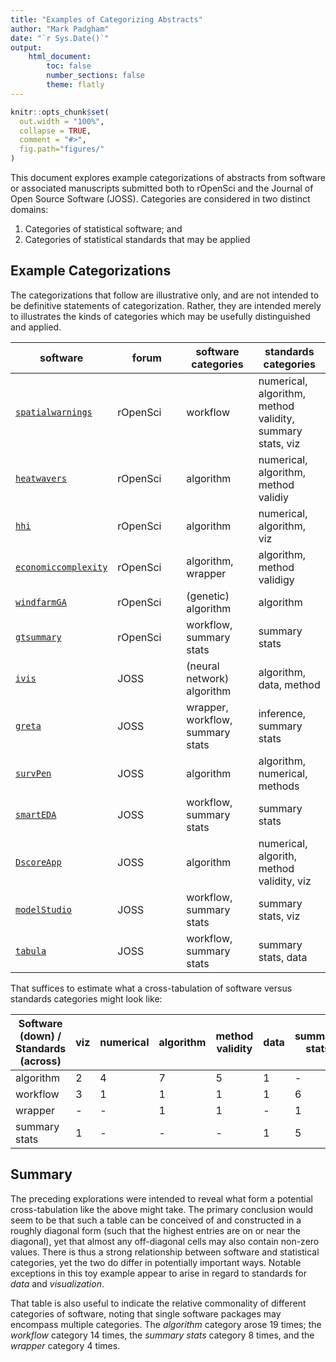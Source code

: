 ```yaml
---
title: "Examples of Categorizing Abstracts"
author: "Mark Padgham"
date: "`r Sys.Date()`"
output: 
    html_document:
        toc: false
        number_sections: false
        theme: flatly
---
```


```r
knitr::opts_chunk$set(
  out.width = "100%",
  collapse = TRUE,
  comment = "#>",
  fig.path="figures/"
)
```

This document explores example categorizations of abstracts from software or
associated manuscripts submitted both to rOpenSci and the Journal of Open
Source Software (JOSS). Categories are considered in two distinct domains:

1. Categories of statistical software; and
2. Categories of statistical standards that may be applied

## Example Categorizations

The categorizations that follow are illustrative only, and are not intended to
be definitive statements of categorization. Rather, they are intended merely to
illustrates the kinds of categories which may be usefully distinguished and
applied.

software | forum | software categories | standards categories
--- | --- | --- | ---
[`spatialwarnings`](https://github.com/ropensci/software-review/issues/197) | rOpenSci | workflow | numerical, algorithm, method validity, summary stats, viz
[`heatwavers`](https://github.com/ropensci/software-review/issues/219) | rOpenSci | algorithm | numerical, algorithm, method validiy
[`hhi`](https://github.com/ropensci/software-review/issues/275) | rOpenSci | algorithm | numerical, algorithm, viz
[`economiccomplexity`](https://github.com/ropensci/software-review/issues/312) | rOpenSci | algorithm, wrapper | algorithm, method validigy
[`windfarmGA`](https://github.com/ropensci/software-review/issues/331) | rOpenSci | (genetic) algorithm | algorithm
[`gtsummary`](https://github.com/ropensci/software-review/issues/334) | rOpenSci | workflow, summary stats | summary stats
[`ivis`](https://joss.theoj.org/papers/10.21105/joss.01596) | JOSS | (neural network) algorithm | algorithm, data, method
[`greta`](https://joss.theoj.org/papers/10.21105/joss.01601) | JOSS | wrapper, workflow, summary stats | inference, summary stats
[`survPen`](https://joss.theoj.org/papers/10.21105/joss.01434) | JOSS | algorithm | algorithm, numerical, methods
[`smartEDA`](https://joss.theoj.org/papers/10.21105/joss.01509) | JOSS | workflow, summary stats | summary stats
[`DscoreApp`](https://joss.theoj.org/papers/10.21105/joss.01764) | JOSS | algorithm | numerical, algorith, method validity, viz
[`modelStudio`](https://joss.theoj.org/papers/10.21105/joss.01798) | JOSS | workflow, summary stats | summary stats, viz
[`tabula`](https://joss.theoj.org/papers/10.21105/joss.01821) | JOSS | workflow, summary stats | summary stats, data

That suffices to estimate what a cross-tabulation of software versus standards
categories might look like:

Software (down) / Standards (across) | viz | numerical | algorithm | method validity | data | summary stats | inference
--- | --- | --- | --- | --- | --- | --- | --- | ---
algorithm | 2 | 4 | 7 | 5 | 1 | - | -
workflow | 3 | 1 | 1 | 1 | 1 | 6 | 1
wrapper | - | - | 1 | 1 | - | 1 | 1
summary stats | 1 | - | - | - | 1 | 5 | 1

## Summary

The preceding explorations were intended to reveal what form a potential
cross-tabulation like the above might take. The primary conclusion would seem
to be that such a table can be conceived of and constructed in a roughly
diagonal form (such that the highest entries are on or near the diagonal), yet
that almost any off-diagonal cells may also contain non-zero values. There is
thus a strong relationship between software and statistical categories, yet the
two do differ in potentially important ways. Notable exceptions in this toy
example appear to arise in regard to standards for *data* and *visualization*.

That table is also useful to indicate the relative commonality of different
categories of software, noting that single software packages may encompass
multiple categories. The *algorithm* category arose 19 times; the *workflow*
category 14 times, the *summary stats* category 8 times, and the *wrapper*
category 4 times.


